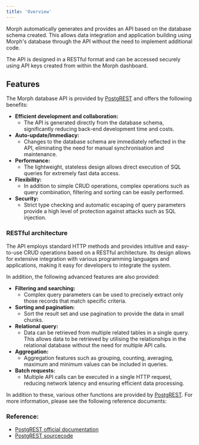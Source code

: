 ```yaml
---
title: 'Overview'
---
```


Morph automatically generates and provides an API based on the database schema created. This allows data integration and application building using Morph's database through the API without the need to implement additional code.

The API is designed in a RESTful format and can be accessed securely using API keys created from within the Morph dashboard.

## Features

The Morph database API is provided by [PostgREST](https://postgrest.org/) and offers the following benefits:

- **Efficient development and collaboration:**
    - The API is generated directly from the database schema, significantly reducing back-end development time and costs.
- **Auto-update/Immediacy:**
    - Changes to the database schema are immediately reflected in the API, eliminating the need for manual synchronisation and maintenance.
- **Performance:**
    - The lightweight, stateless design allows direct execution of SQL queries for extremely fast data access.
- **Flexibility:**
    - In addition to simple CRUD operations, complex operations such as query combination, filtering and sorting can be easily performed.
- **Security:**
    - Strict type checking and automatic escaping of query parameters provide a high level of protection against attacks such as SQL injection.

### RESTful architecture

The API employs standard HTTP methods and provides intuitive and easy-to-use CRUD operations based on a RESTful architecture. Its design allows for extensive integration with various programming languages and applications, making it easy for developers to integrate the system.

In addition, the following advanced features are also provided:

- **Filtering and searching:**
    - Complex query parameters can be used to precisely extract only those records that match specific criteria.
- **Sorting and pagination:**
    - Sort the result set and use pagination to provide the data in small chunks.
- **Relational query:**
    - Data can be retrieved from multiple related tables in a single query. This allows data to be retrieved by utilising the relationships in the relational database without the need for multiple API calls.
- **Aggregation:**
    - Aggregation features such as grouping, counting, averaging, maximum and minimum values can be included in queries.
- **Batch requests:**
    - Multiple API calls can be executed in a single HTTP request, reducing network latency and ensuring efficient data processing.

In addition to these, various other functions are provided by [PostgREST](https://postgrest.org/). For more information, please see the following reference documents:

### Reference:

- [PostgREST official documentation](https://postgrest.org/en/v12/)
- [PostgREST sourcecode](https://github.com/PostgREST/postgrest)